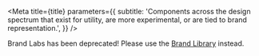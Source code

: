 
<Meta
  title={title}
  parameters={{
    subtitle:
      'Components across the design spectrum that exist for utility, are more experimental, or are tied to brand representation.',
  }}
/>

Brand Labs has been deprecated! Please use the [Brand Library](https://brand-storybook.codecademy.com/) instead.
